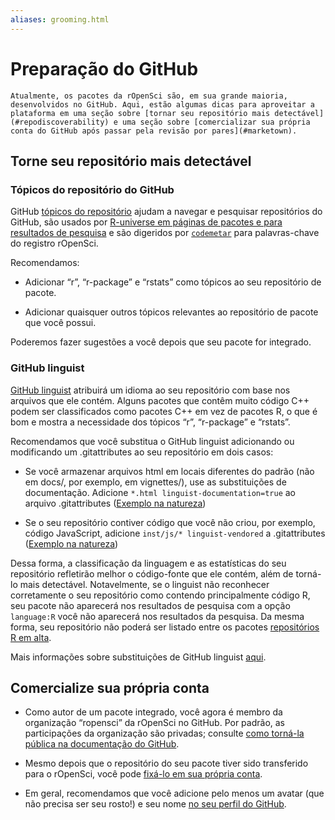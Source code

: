 ```yaml
---
aliases: grooming.html
---
```


# Preparação do GitHub {#grooming}

```block
Atualmente, os pacotes da rOpenSci são, em sua grande maioria, desenvolvidos no GitHub. Aqui, estão algumas dicas para aproveitar a plataforma em uma seção sobre [tornar seu repositório mais detectável](#repodiscoverability) e uma seção sobre [comercializar sua própria conta do GitHub após passar pela revisão por pares](#marketown).

```

## Torne seu repositório mais detectável {#repodiscoverability}

### Tópicos do repositório do GitHub {#git-hub-repo-topics}

GitHub [tópicos do repositório](https://blog.github.com/2017-01-31-introducing-topics/) ajudam a navegar e pesquisar repositórios do GitHub, são usados por [R-universe em páginas de pacotes e para resultados de pesquisa](https://github.com/r-universe-org/help#how-to-add-keyword-labels-to-an-r-package) e são digeridos por [`codemetar`](https://github.com/ropensci/codemetar) para palavras-chave do registro rOpenSci.

Recomendamos:

- Adicionar "r", "r-package" e "rstats" como tópicos ao seu repositório de pacote.

- Adicionar quaisquer outros tópicos relevantes ao repositório de pacote que você possui.

Poderemos fazer sugestões a você depois que seu pacote for integrado.

### GitHub linguist {#git-hub-linguist}

[GitHub linguist](https://github.com/github/linguist) atribuirá um idioma ao seu repositório com base nos arquivos que ele contém. Alguns pacotes que contêm muito código C++ podem ser classificados como pacotes C++ em vez de pacotes R, o que é bom e mostra a necessidade dos tópicos "r", "r-package" e "rstats".

Recomendamos que você substitua o GitHub linguist adicionando ou modificando um .gitattributes ao seu repositório em dois casos:

- Se você armazenar arquivos html em locais diferentes do padrão (não em docs/, por exemplo, em vignettes/), use as substituições de documentação. Adicione `*.html linguist-documentation=true` ao arquivo .gitattributes ([Exemplo na natureza](https://github.com/ropensci/ecoengine/blob/56b64d8d29dfae430a776d1dd440b240452eb1bf/.gitattributes#L5))

- Se o seu repositório contiver código que você não criou, por exemplo, código JavaScript, adicione `inst/js/* linguist-vendored` a .gitattributes ([Exemplo na natureza](https://github.com/ropensci/wellknown/blob/4435eb620eeae346d2cab7d62276c29dee29a898/.gitattributes#L1))

Dessa forma, a classificação da linguagem e as estatísticas do seu repositório refletirão melhor o código-fonte que ele contém, além de torná-lo mais detectável. Notavelmente, se o linguist não reconhecer corretamente o seu repositório como contendo principalmente código R, seu pacote não aparecerá nos resultados de pesquisa com a opção `language:R` você não aparecerá nos resultados da pesquisa. Da mesma forma, seu repositório não poderá ser listado entre os pacotes [repositórios R em alta](https://github.com/trending/r).

Mais informações sobre substituições de GitHub linguist [aqui](https://github.com/github/linguist#overrides).

## Comercialize sua própria conta {#marketown}

- Como autor de um pacote integrado, você agora é membro da organização "ropensci" da rOpenSci no GitHub. Por padrão, as participações da organização são privadas; consulte [como torná-la pública na documentação do GitHub](https://help.github.com/articles/publicizing-or-hiding-organization-membership/).

- Mesmo depois que o repositório do seu pacote tiver sido transferido para o rOpenSci, você pode [fixá-lo em sua própria conta](https://help.github.com/articles/pinning-repositories-to-your-profile/).

- Em geral, recomendamos que você adicione pelo menos um avatar (que não precisa ser seu rosto!) e seu nome [no seu perfil do GitHub](https://help.github.com/articles/customizing-your-profile/).


